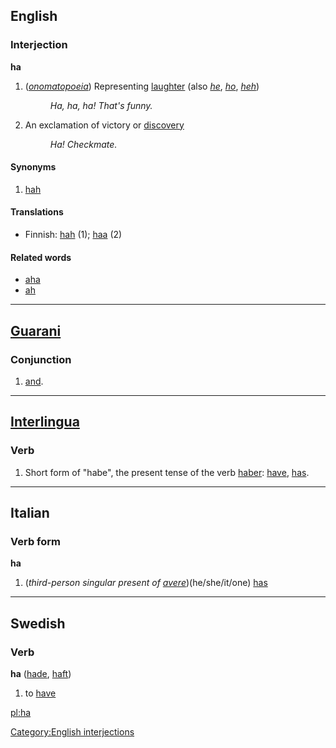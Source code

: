 ==English==
===Interjection===
'''ha'''
# (''[[onomatopoeia]]'') Representing [[laughter]] (also ''[[he]]'', ''[[ho]]'', ''[[heh]]'')
#: ''Ha, ha, ha!  That's funny.''
# An exclamation of victory or [[discovery]]
#: ''Ha! Checkmate.''

==== Synonyms ====
# [[hah]]

==== Translations ====
*Finnish: [[hah]] (1); [[haa]] (2)

==== Related words ====
*[[aha]]
*[[ah]]

----
==[[Guarani]]==
===Conjunction===
# [[and]].

----
==[[Interlingua]]==
===Verb===
# Short form of "habe", the present tense of the verb [[haber]]: [[have]], [[has]].

----
==Italian==
===Verb form===
'''ha'''

# (''third-person singular present of [[avere]]'')(he/she/it/one) [[has]]

----

==Swedish==
===Verb===
'''ha''' ([[hade]], [[haft]])

# to [[have]]

[[Category:English interjections]]

[[pl:ha]]